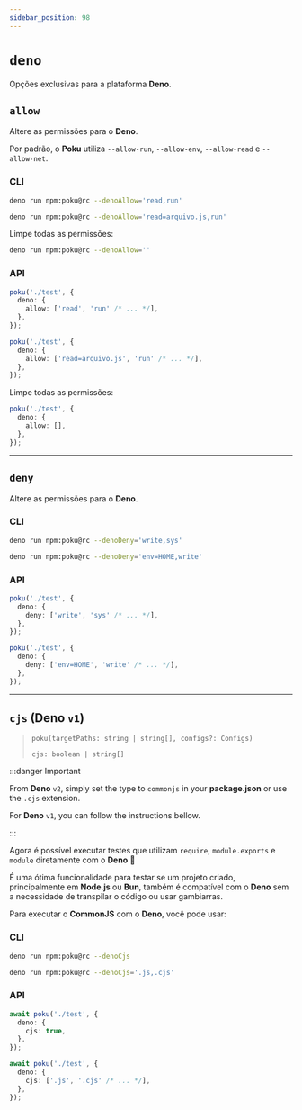 ```yaml
---
sidebar_position: 98
---
```


# `deno`

Opções exclusivas para a plataforma **Deno**.

## `allow`

Altere as permissões para o **Deno**.

Por padrão, o **Poku** utiliza `--allow-run`, `--allow-env`, `--allow-read` e `--allow-net`.

### CLI

```bash
deno run npm:poku@rc --denoAllow='read,run'
```

```bash
deno run npm:poku@rc --denoAllow='read=arquivo.js,run'
```

Limpe todas as permissões:

```bash
deno run npm:poku@rc --denoAllow=''
```

### API

```ts
poku('./test', {
  deno: {
    allow: ['read', 'run' /* ... */],
  },
});
```

```ts
poku('./test', {
  deno: {
    allow: ['read=arquivo.js', 'run' /* ... */],
  },
});
```

Limpe todas as permissões:

```ts
poku('./test', {
  deno: {
    allow: [],
  },
});
```

<hr />

## `deny`

Altere as permissões para o **Deno**.

### CLI

```bash
deno run npm:poku@rc --denoDeny='write,sys'
```

```bash
deno run npm:poku@rc --denoDeny='env=HOME,write'
```

### API

```ts
poku('./test', {
  deno: {
    deny: ['write', 'sys' /* ... */],
  },
});
```

```ts
poku('./test', {
  deno: {
    deny: ['env=HOME', 'write' /* ... */],
  },
});
```

<hr />

## `cjs` (Deno `v1`)

> `poku(targetPaths: string | string[], configs?: Configs)`
>
> `cjs: boolean | string[]`

:::danger Important

From **Deno** `v2`, simply set the type to `commonjs` in your **package.json** or use the `.cjs` extension.

For **Deno** `v1`, you can follow the instructions bellow.

:::

Agora é possível executar testes que utilizam `require`, `module.exports` e `module` diretamente com o **Deno** 🎉

É uma ótima funcionalidade para testar se um projeto criado, principalmente em **Node.js** ou **Bun**, também é compatível com o **Deno** sem a necessidade de transpilar o código ou usar gambiarras.

Para executar o **CommonJS** com o **Deno**, você pode usar:

### CLI

```bash
deno run npm:poku@rc --denoCjs
```

```bash
deno run npm:poku@rc --denoCjs='.js,.cjs'
```

### API

```ts
await poku('./test', {
  deno: {
    cjs: true,
  },
});
```

```ts
await poku('./test', {
  deno: {
    cjs: ['.js', '.cjs' /* ... */],
  },
});
```
